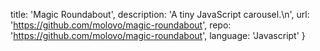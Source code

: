   title: 'Magic Roundabout',
  description: 'A tiny JavaScript carousel.\n',
  url: 'https://github.com/molovo/magic-roundabout',
  repo: 'https://github.com/molovo/magic-roundabout',
  language: 'Javascript'
}
